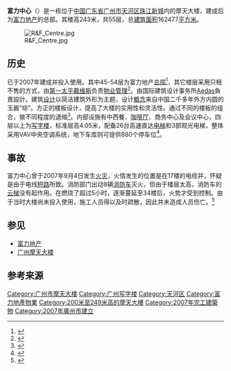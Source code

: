 {{Infobox Skyscraper
| building_name = 富力中心<br>R&F Center
| image = Guangzhou Twin Towers R&F Centre(cropped).jpg
| caption = 2016年的富力中心
| previous_building=
| location = {{CHN}}[[广东省|广东省]][[广州市|广州市]][[天河区|天河区]][[珠江新城|珠江新城]][[华夏路|华夏路]]<br/>10号
| status = {{green|竣工}}
| architectural_style = [[后现代主义建筑|后现代主义建筑]]
| built =
| start_date = 2004 年 
| completion_date = 2007 年
| use = [[办公室|办公室]]
| height = 243.0 米
| antenna_spire = 243.0 [[米_(單位)|米]]
| cost = 
| roof = 243.0 [[米_(單位)|米]]
| top_floor =
| floor_count = 54 层
| floor_area = 162,477 平方米
| elevator_count = 
| material = [[钢筋混凝土|钢筋混凝土]]、[[玻璃|玻璃]]
| developer= {{flagicon|PRC}} [[富力地产|富力地产]]
| owner= [[富力地产|富力地产]]（[[地上权|地上权]]）
| landlord= [[广州市人民政府|广州市人民政府]]（國有土地所有權）
| architect = [[凯达环球|凯达环球]]
| main_contractor= [[中国建筑第四工程局|中国建筑第四工程局]]
| references=<ref>{{Cite web |url=http://skyscrapercenter.info/building/rf-center/950 |title=CTBUH-富力中心 |access-date=2021-09-30 |archive-date=2021-09-30 |archive-url=https://web.archive.org/web/20210930055153/http://skyscrapercenter.info/building/rf-center/950 }}</ref>
}}

'''富力中心'''（{{lang-en|R&F Center}}）是一栋位于[[中华人民共和国|中国]][[广东省|广东省]][[广州市|广州市]][[天河区|天河区]][[珠江新城|珠江新城]]内的摩天大楼，建成后为[[富力地产|富力地产]]的总部。其楼高243米，共55层，总[[建筑面积|建筑面积]]162477[[平方米|平方米]]。

[[File:R&F_Centre.jpg|thumb]]

==历史==
已于2007年建成并投入使用。其中45-54层为富力地产[[总部|总部]]<ref>{{Cite web|title=富力总部21日乔迁至广州富力中心|url=http://gz.house.sina.com.cn/news/2007-11-20/3853226.html|accessdate=2008-10-10|publisher=新浪网}}{{dead link|date=2017年12月 |bot=InternetArchiveBot |fix-attempted=yes }}</ref>，其它楼层采用只租不售的方式，由[[第一太平戴维斯|第一太平戴维斯]]负责[[物业管理|物业管理]]<ref>{{Cite web|title=珠江新城富力新中心项目蓄势待发|url=http://www.ycwb.com/gdjsb/2006-10/13/content_1243691.htm|accessdate=2008-10-10|publisher=《羊城晚报》|archive-url=https://web.archive.org/web/20061030013959/http://www.ycwb.com/gdjsb/2006-10/13/content_1243691.htm|archive-date=2006-10-30|dead-url=yes}}</ref>。由国际建筑设计事务所[[Aedas|Aedas]]負責設計。建筑[[设计|设计]]以简洁建筑外形为主题，设计[[概念|概念]]来自中国二千多年外方内圆的玉器“琮”。方正的楼板设计，提高了大楼的实用性和灵活性。通过不同的楼板的组合，做不同程度的退缩<ref>{{Cite web|title=富力总部进驻珠江新城|url=http://www.ycwb.com/xkb/2007-11/23/content_1695838.htm|accessdate=2008-10-10|publisher=《羊城晚报》}}{{Dead link|date=2018年8月 |bot=InternetArchiveBot |fix-attempted=yes }}</ref>。内部设施有中西餐、[[咖啡厅|咖啡厅]]、商务中心及会议中心，四层以上为[[写字楼|写字楼]]，标准层高4.05米，配备26台高速直达[[电梯|电梯]]和3部观光电梯，整体采用VAV中央空调系统，地下车库则可提供880个停车位<ref>{{Cite web|title=富力中心（J1-4地块）项目基本指标|url=http://www.rfchina.com/CN/Business_improden_View.asp?NewsId=1329|accessdate=2008-10-10|publisher=富力地产|deadurl=yes|archiveurl=https://web.archive.org/web/20081206095555/http://www.rfchina.com/Cn/Business_improden_View.asp?NewsId=1329|archivedate=2008-12-06}}</ref>。

== 事故 ==
富力中心曾于2007年9月4日发生[[火灾|火灾]]，火情发生的位置是在17楼的电缆井，怀疑是由于电线[[短路|短路]]所致。消防部门出动8辆[[消防车|消防车]]灭火，但由于楼层太高，消防车的[[云梯|云梯]]没有起作用。在燃烧了超过5小时，逐渐蔓延至34楼后，火势才受到控制。由于当时大楼尚未投入使用，施工人员得以及时疏散，因此并未造成人员伤亡。<ref>{{Cite web|title=广州珠江新城在建54层富力中心发生大火|url=http://news.21cn.com/guangdong/guangzhou/2007/09/04/3456128.shtml|accessdate=2008-10-10|publisher=大洋网|deadurl=yes|archiveurl=https://web.archive.org/web/20071225063728/http://news.21cn.com/guangdong/guangzhou/2007/09/04/3456128.shtml|archivedate=2007-12-25}}</ref>

== 参见 ==
* [[富力地产|富力地产]]
* [[广州摩天大楼|广州摩天大楼]]

== 参考来源 ==
{{reflist}}

{{超高层摩天大楼}}
{{广州摩天大楼}}
{{Authority control}}
[[Category:广州市摩天大楼|Category:广州市摩天大楼]]
[[Category:广州写字楼|Category:广州写字楼]]    
[[Category:天河区|Category:天河区]]
[[Category:富力地產物業|Category:富力地產物業]]
[[Category:200米至249米高的摩天大樓|Category:200米至249米高的摩天大樓]]
[[Category:2007年完工建築物|Category:2007年完工建築物]]
[[Category:2007年廣州市建立|Category:2007年廣州市建立]]

{{coord|23|7|11.38|N|113|18|59.3|E|region:CH_type|display=title}}